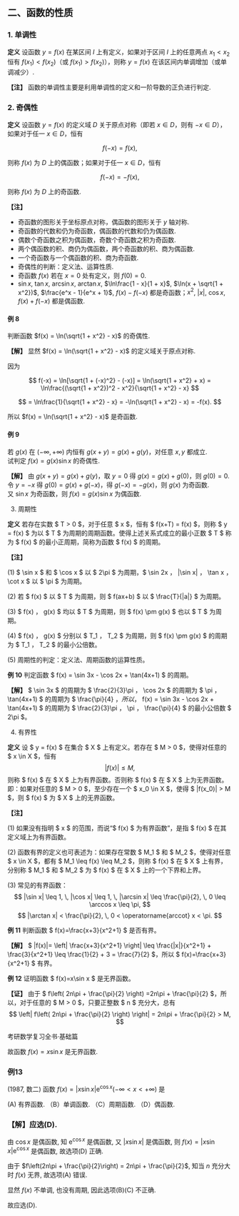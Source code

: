 ## 二、函数的性质

### 1. 单调性

**定义** 设函数 $y = f(x)$ 在某区间 $I$ 上有定义，如果对于区间 $I$ 上的任意两点 $x_1 < x_2$ 恒有 $f(x_1) < f(x_2)$（或 $f(x_1) > f(x_2)$），则称 $y = f(x)$ 在该区间内单调增加（或单调减少）.

**【注】** 函数的单调性主要是利用单调性的定义和一阶导数的正负进行判定.

### 2. 奇偶性

**定义** 设函数 $y = f(x)$ 的定义域 $D$ 关于原点对称（即若 $x \in D$，则有 $-x \in D$），如果对于任一 $x \in D$，恒有

$$
f(-x) = f(x),
$$

则称 $f(x)$ 为 $D$ 上的偶函数；如果对于任一 $x \in D$，恒有

$$
f(-x) = -f(x),
$$

则称 $f(x)$ 为 $D$ 上的奇函数.

**【注】** 

- 奇函数的图形关于坐标原点对称，偶函数的图形关于 $y$ 轴对称.
- 奇函数的代数和仍为奇函数，偶函数的代数和仍为偶函数.
- 偶数个奇函数之积为偶函数，奇数个奇函数之积为奇函数.
- 两个偶函数的积、商仍为偶函数，两个奇函数的积、商为偶函数.
- 一个奇函数与一个偶函数的积、商为奇函数.
- 奇偶性的判断：定义法、运算性质.
- 奇函数 $f(x)$ 若在 $x = 0$ 处有定义，则 $f(0) = 0$.
- $\sin x$, $\tan x$, $\arcsin x$, $\arctan x$, $\ln\frac{1 - x}{1 + x}$, $\ln(x + \sqrt{1 + x^2})$, $\frac{e^x - 1}{e^x + 1}$, $f(x) - f(-x)$ 都是奇函数；$x^2$, $|x|$, $\cos x$, $f(x) + f(-x)$ 都是偶函数.

#### 例 8

判断函数 $f(x) = \ln(\sqrt{1 + x^2} - x)$ 的奇偶性.

**【解】** 显然 $f(x) = \ln(\sqrt{1 + x^2} - x)$ 的定义域关于原点对称.

因为

$$
f(-x) = \ln[\sqrt{1 + (-x)^2} - (-x)] = \ln(\sqrt{1 + x^2} + x) = \ln\frac{(\sqrt{1 + x^2})^2 - x^2}{\sqrt{1 + x^2} - x}
$$

$$
= \ln\frac{1}{\sqrt{1 + x^2} - x} = -\ln(\sqrt{1 + x^2} - x) = -f(x).
$$

所以 $f(x) = \ln(\sqrt{1 + x^2} - x)$ 是奇函数.

#### 例 9

若 $g(x)$ 在 $(-\infty, +\infty)$ 内恒有 $g(x + y) = g(x) + g(y)$，对任意 $x, y$ 都成立.  
试判定 $f(x) = g(x)\sin x$ 的奇偶性.

**【解】** 由 $g(x + y) = g(x) + g(y)$，取 $y = 0$ 得 $g(x) = g(x) + g(0)$，则 $g(0) = 0$.  
令 $y = -x$ 得 $g(0) = g(x) + g(-x)$，得 $g(-x) = -g(x)$，则 $g(x)$ 为奇函数.  
又 $\sin x$ 为奇函数，则 $f(x) = g(x)\sin x$ 为偶函数.

3. 周期性

**定义** 若存在实数 $ T > 0 $，对于任意 $ x $，恒有 $ f(x+T) = f(x) $，则称 $ y = f(x) $ 为以 $ T $ 为周期的周期函数。使得上述关系式成立的最小正数 $ T $ 称为 $ f(x) $ 的最小正周期，简称为函数 $ f(x) $ 的周期。

**【注】**

(1) $ \sin x $ 和 $ \cos x $ 以 $ 2\pi $ 为周期，$ \sin 2x $，$ |\sin x| $，$ \tan x $，$ \cot x $ 以 $ \pi $ 为周期。

(2) 若 $ f(x) $ 以 $ T $ 为周期，则 $ f(ax+b) $ 以 $ \frac{T}{|a|} $ 为周期。

(3) $ f(x) $，$ g(x) $ 均以 $ T $ 为周期，则 $ f(x) \pm g(x) $ 也以 $ T $ 为周期。

(4) $ f(x) $，$ g(x) $ 分别以 $ T_1 $，$ T_2 $ 为周期，则 $ f(x) \pm g(x) $ 的周期为 $ T_1 $，$ T_2 $ 的最小公倍数。

(5) 周期性的判定：定义法、周期函数的运算性质。

**例 10** 判定函数 $ f(x) = \sin 3x - \cos 2x + \tan(4x+1) $ 的周期。

**【解】** $ \sin 3x $ 的周期为 $ \frac{2}{3}\pi $，$ \cos 2x $ 的周期为 $ \pi $，$ \tan(4x+1) $ 的周期为 $ \frac{\pi}{4} $，所以，$ f(x) = \sin 3x - \cos 2x + \tan(4x+1) $ 的周期为 $ \frac{2}{3}\pi $，$ \pi $，$ \frac{\pi}{4} $ 的最小公倍数 $ 2\pi $。

4. 有界性

**定义** 设 $ y = f(x) $ 在集合 $ X $ 上有定义。若存在 $ M > 0 $，使得对任意的 $ x \in X $，恒有
$$
|f(x)| \leq M,
$$ 
则称 $ f(x) $ 在 $ X $ 上为有界函数。否则称 $ f(x) $ 在 $ X $ 上为无界函数。即：如果对任意的 $ M > 0 $，至少存在一个 $ x_0 \in X $，使得 $ |f(x_0)| > M $，则 $ f(x) $ 为 $ X $ 上的无界函数。

**【注】**

(1) 如果没有指明 $ x $ 的范围，而说“$ f(x) $ 为有界函数”，是指 $ f(x) $ 在其定义域上为有界函数。

(2) 函数有界的定义也可表述为：如果存在常数 $ M_1 $ 和 $ M_2 $，使得对任意 $ x \in X $，都有 $ M_1 \leq f(x) \leq M_2 $，则称 $ f(x) $ 在 $ X $ 上有界，分别称 $ M_1 $ 和 $ M_2 $ 为 $ f(x) $ 在 $ X $ 上的一个下界和上界。

(3) 常见的有界函数：
$$
|\sin x| \leq 1, \, |\cos x| \leq 1, \, |\arcsin x| \leq \frac{\pi}{2}, \, 0 \leq \arccos x \leq \pi,
$$
$$
|\arctan x| < \frac{\pi}{2}, \, 0 < \operatorname{arccot} x < \pi.
$$

**例 11** 判断函数 $ f(x)=\frac{x+3}{x^2+1} $ 是否有界。

**【解】** $ |f(x)|= \left| \frac{x+3}{x^2+1} \right| \leq \frac{|x|}{x^2+1} + \frac{3}{x^2+1} \leq \frac{1}{2} + 3 = \frac{7}{2} $，所以 $ f(x)=\frac{x+3}{x^2+1} $ 有界。

**例 12** 证明函数 $ f(x)=x\sin x $ 是无界函数。

**【证】** 由于 $ f\left( 2n\pi + \frac{\pi}{2} \right) =2n\pi + \frac{\pi}{2} $，所以，对于任意的 $ M > 0 $，只要正整数 $ n $ 充分大，总有
$$
\left| f\left( 2n\pi + \frac{\pi}{2} \right) \right| = 2n\pi + \frac{\pi}{2} > M,
$$

$\text{考研数学复习全书·基础篇}$

故函数 $f(x) = x \sin x$ 是无界函数.

### 例13
(1987, 数二) 函数 $f(x) = |x \sin x| \mathrm{e}^{\cos x}(-\infty < x < +\infty)$ 是

(A) 有界函数. （B）单调函数. （C）周期函数. （D）偶函数.

### 【解】应选(D).

由 $\cos x$ 是偶函数, 知 $\mathrm{e}^{\cos x}$ 是偶函数, 又 $|x \sin x|$ 是偶函数, 则 $f(x) = |x \sin x| \mathrm{e}^{\cos x}$ 是偶函数, 故选项(D) 正确.

由于 $f\left(2n\pi + \frac{\pi}{2}\right) = 2n\pi + \frac{\pi}{2}$, 知当 $n$ 充分大时 $f(x)$ 无界, 故选项(A) 错误.

显然 $f(x)$ 不单调, 也没有周期, 因此选项(B)(C) 不正确.

故应选(D).
